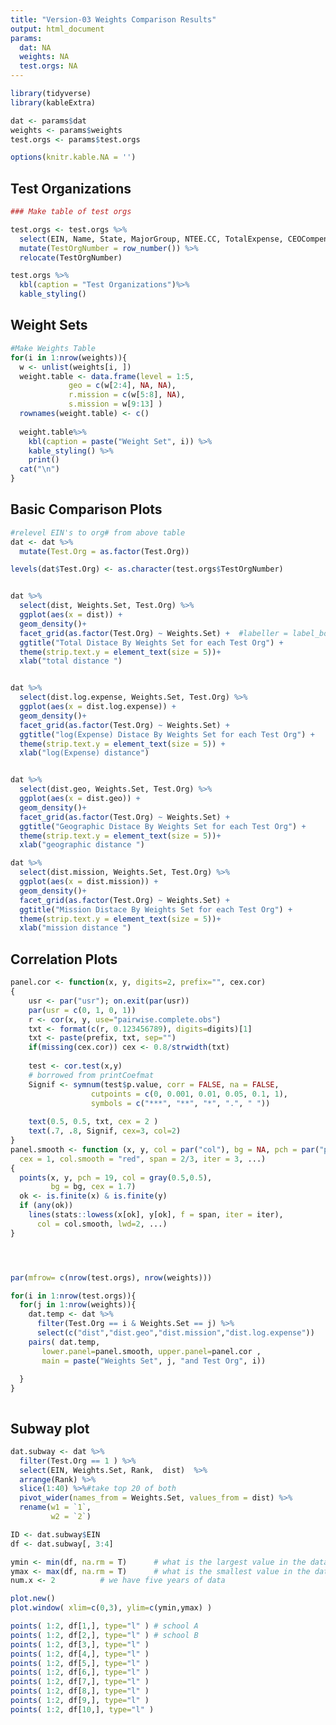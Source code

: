 ```yaml
---
title: "Version-03 Weights Comparison Results"
output: html_document
params:
  dat: NA
  weights: NA
  test.orgs: NA
---
```


```r
library(tidyverse)
library(kableExtra)

dat <- params$dat
weights <- params$weights
test.orgs <- params$test.orgs

options(knitr.kable.NA = '')

```


## Test Organizations

```r


### Make table of test orgs 

test.orgs <- test.orgs %>%
  select(EIN, Name, State, MajorGroup, NTEE.CC, TotalExpense, CEOCompensation) %>%
  mutate(TestOrgNumber = row_number()) %>%
  relocate(TestOrgNumber)

test.orgs %>%
  kbl(caption = "Test Organizations")%>%
  kable_styling()


```

## Weight Sets

```r

#Make Weights Table 
for(i in 1:nrow(weights)){
  w <- unlist(weights[i, ])
  weight.table <- data.frame(level = 1:5,
             geo = c(w[2:4], NA, NA),
             r.mission = c(w[5:8], NA),
             s.mission = w[9:13] )
  rownames(weight.table) <- c()
  
  weight.table%>%
    kbl(caption = paste("Weight Set", i)) %>%
    kable_styling() %>%
    print()
  cat("\n")
}

```

## Basic Comparison Plots


```r

#relevel EIN's to org# from above table
dat <- dat %>%
  mutate(Test.Org = as.factor(Test.Org)) 

levels(dat$Test.Org) <- as.character(test.orgs$TestOrgNumber)


dat %>%
  select(dist, Weights.Set, Test.Org) %>%
  ggplot(aes(x = dist)) + 
  geom_density()+
  facet_grid(as.factor(Test.Org) ~ Weights.Set) +  #labeller = label_both
  ggtitle("Total Distace By Weights Set for each Test Org") +
  theme(strip.text.y = element_text(size = 5))+
  xlab("total distance ")


dat %>%
  select(dist.log.expense, Weights.Set, Test.Org) %>%
  ggplot(aes(x = dist.log.expense)) + 
  geom_density()+
  facet_grid(as.factor(Test.Org) ~ Weights.Set) + 
  ggtitle("log(Expense) Distace By Weights Set for each Test Org") +
  theme(strip.text.y = element_text(size = 5)) +
  xlab("log(Expense) distance")


dat %>%
  select(dist.geo, Weights.Set, Test.Org) %>%
  ggplot(aes(x = dist.geo)) + 
  geom_density()+
  facet_grid(as.factor(Test.Org) ~ Weights.Set) + 
  ggtitle("Geographic Distace By Weights Set for each Test Org") +
  theme(strip.text.y = element_text(size = 5))+
  xlab("geographic distance ")

dat %>%
  select(dist.mission, Weights.Set, Test.Org) %>%
  ggplot(aes(x = dist.mission)) + 
  geom_density()+
  facet_grid(as.factor(Test.Org) ~ Weights.Set) + 
  ggtitle("Mission Distace By Weights Set for each Test Org") +
  theme(strip.text.y = element_text(size = 5))+
  xlab("mission distance ")

```


## Correlation Plots

```r

panel.cor <- function(x, y, digits=2, prefix="", cex.cor)
{
    usr <- par("usr"); on.exit(par(usr))
    par(usr = c(0, 1, 0, 1))
    r <- cor(x, y, use="pairwise.complete.obs")
    txt <- format(c(r, 0.123456789), digits=digits)[1]
    txt <- paste(prefix, txt, sep="")
    if(missing(cex.cor)) cex <- 0.8/strwidth(txt)
    
    test <- cor.test(x,y)
    # borrowed from printCoefmat
    Signif <- symnum(test$p.value, corr = FALSE, na = FALSE,
                  cutpoints = c(0, 0.001, 0.01, 0.05, 0.1, 1),
                  symbols = c("***", "**", "*", ".", " "))
    
    text(0.5, 0.5, txt, cex = 2 )
    text(.7, .8, Signif, cex=3, col=2)
}
panel.smooth <- function (x, y, col = par("col"), bg = NA, pch = par("pch"), 
  cex = 1, col.smooth = "red", span = 2/3, iter = 3, ...) 
{
  points(x, y, pch = 19, col = gray(0.5,0.5), 
         bg = bg, cex = 1.7)
  ok <- is.finite(x) & is.finite(y)
  if (any(ok)) 
    lines(stats::lowess(x[ok], y[ok], f = span, iter = iter), 
      col = col.smooth, lwd=2, ...)
}




par(mfrow= c(nrow(test.orgs), nrow(weights)))

for(i in 1:nrow(test.orgs)){
  for(j in 1:nrow(weights)){
    dat.temp <- dat %>%
      filter(Test.Org == i & Weights.Set == j) %>%
      select(c("dist","dist.geo","dist.mission","dist.log.expense"))
    pairs( dat.temp, 
       lower.panel=panel.smooth, upper.panel=panel.cor ,
       main = paste("Weights Set", j, "and Test Org", i))
    
  }
}



```

## Subway plot 


```r
dat.subway <- dat %>%
  filter(Test.Org == 1 ) %>%
  select(EIN, Weights.Set, Rank,  dist)  %>%
  arrange(Rank) %>%
  slice(1:40) %>%#take top 20 of both  
  pivot_wider(names_from = Weights.Set, values_from = dist) %>%
  rename(w1 = `1`, 
         w2 = `2`) 

ID <- dat.subway$EIN
df <- dat.subway[, 3:4]

ymin <- min(df, na.rm = T)      # what is the largest value in the data frame?
ymax <- max(df, na.rm = T)      # what is the smallest value in the data frame?
num.x <- 2          # we have five years of data

plot.new()
plot.window( xlim=c(0,3), ylim=c(ymin,ymax) )

points( 1:2, df[1,], type="l" ) # school A
points( 1:2, df[2,], type="l" ) # school B
points( 1:2, df[3,], type="l" )
points( 1:2, df[4,], type="l" )
points( 1:2, df[5,], type="l" )
points( 1:2, df[6,], type="l" )
points( 1:2, df[7,], type="l" )
points( 1:2, df[8,], type="l" )
points( 1:2, df[9,], type="l" )
points( 1:2, df[10,], type="l" )

```